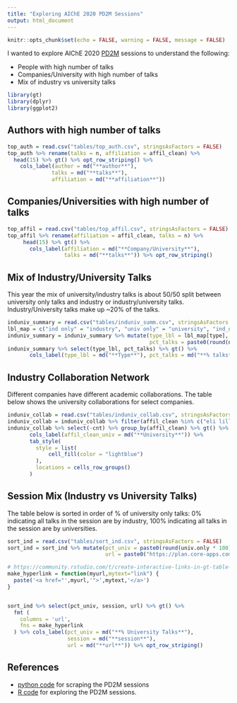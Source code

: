 ```yaml
---
title: "Exploring AIChE 2020 PD2M Sessions"
output: html_document
---
```


```r
knitr::opts_chunk$set(echo = FALSE, warning = FALSE, message = FALSE)
```

I wanted to explore AIChE 2020 [PD2M](https://plan.core-apps.com/aiche2020/events?trackIds=94693210d53140b389648b84df76b433) sessions to understand the following:

* People with high number of talks
* Companies/University with high number of talks
* Mix of industry vs university talks

```r
library(gt)
library(dplyr)
library(ggplot2)
```

## Authors with high number of talks

```r
top_auth = read.csv("tables/top_auth.csv", stringsAsFactors = FALSE)
top_auth %>% rename(talks = n, affiliation = affil_clean) %>% 
  head(15) %>% gt() %>% opt_row_striping() %>% 
    cols_label(author = md("**author**"),
              talks = md("**talks**"),
              affiliation = md("**affiliation**"))
```

## Companies/Universities with high number of talks

```r
top_affil = read.csv("tables/top_affil.csv", stringsAsFactors = FALSE)
top_affil %>% rename(affiliation = affil_clean, talks = n) %>% 
     head(15) %>% gt() %>%
       cols_label(affiliation = md("**Company/University**"),
                  talks = md("**talks**")) %>% opt_row_striping()
```

## Mix of Industry/University Talks

This year the mix of university/industry talks is about 50/50 split between university only talks and industry or industry/university talks. Industry/University talks make up ~20% of the talks.

```r
induniv_summary = read.csv("tables/induniv_summ.csv", stringsAsFactors = FALSE)
lbl_map = c("ind only" = "industry", "univ only" = "university", "ind_univ" = "industry/university")
induniv_summary = induniv_summary %>% mutate(type_lbl = lbl_map[type],
                                             pct_talks = paste0(round(n_pct * 100),"%"))
induniv_summary %>% select(type_lbl, pct_talks) %>% gt() %>%
       cols_label(type_lbl = md("**Type**"), pct_talks = md("**% talks**"))
```

## Industry Collaboration Network

Different companies have different academic collaborations. The table below shows the university collaborations for select companies.

```r

induniv_collab = read.csv("tables/induniv_collab.csv", stringsAsFactors = FALSE)
induniv_collab = induniv_collab %>% filter(affil_clean %in% c("eli lilly", "abbvie", "pfizer", "astrazeneca", "wuxi"))
induniv_collab %>% select(-cnt) %>% group_by(affil_clean) %>% gt() %>%
       cols_label(affil_clean_univ = md("**University**")) %>%
       tab_style(
         style = list(
             cell_fill(color = "lightblue")
         ),
         locations = cells_row_groups()
       )
```

## Session Mix (Industry vs University Talks)

The table below is sorted in order of % of university only talks: 0% indicating all talks in the session are by industry, 100% indicating all talks in the session are by universities.

```r
sort_ind = read.csv("tables/sort_ind.csv", stringsAsFactors = FALSE)
sort_ind = sort_ind %>% mutate(pct_univ = paste0(round(univ.only * 100),"%"),
                               url = paste0("https://plan.core-apps.com", session_url))

# https://community.rstudio.com/t/create-interactive-links-in-gt-table-in-rmarkdown/70266/2
make_hyperlink = function(myurl,mytext="link") {
  paste('<a href="',myurl,'">',mytext,'</a>')
}


sort_ind %>% select(pct_univ, session, url) %>% gt() %>%
  fmt (
    columns = 'url',
    fns = make_hyperlink
  ) %>% cols_label(pct_univ = md("**% University Talks**"),
                   session = md("**session**"),
                   url = md("**url**")) %>% opt_row_striping()
```

## References

* [python code](https://github.com/notesofdabbler/explore_AIChE2020/blob/main/scrape_AIChE2020_PD2M.py) for scraping the PD2M sessions
* [R code](https://github.com/notesofdabbler/explore_AIChE2020/blob/main/explore_AIChE2020_PD2M.R) for exploring the PD2M sessions.